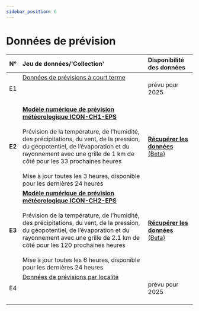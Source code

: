 ```yaml
---
sidebar_position: 6
---
```


# Données de prévision

| N°     | Jeu de données/'Collection' | Disponibilité des données |
|:------:|:---------|:---------|
| E1     | [Données de prévisions à court terme](/e-forecast-data/e1-short-term-forecast-data) <br></br>  <br></br> | prévu pour 2025 |
| **E2** | [**Modèle numérique de prévision météorologique ICON-CH1-EPS**](/e-forecast-data/e2-e3-numerical-weather-forecasting-model) <br></br> Prévision de la température, de l’humidité, des précipitations, du vent, de la pression, du géopotentiel, de l’évaporation et du rayonnement avec une grille de 1 km de côté pour les 33 prochaines heures <br></br> Mise à jour toutes les 3 heures, disponible pour les dernières 24 heures | [**Récupérer les données** (Beta)](/e-forecast-data/e2-e3-numerical-weather-forecasting-model#6-retrieving-forecasts-via-rest-api) |
| **E3** | [**Modèle numérique de prévision météorologique ICON-CH2-EPS**](/e-forecast-data/e2-e3-numerical-weather-forecasting-model) <br></br> Prévision de la température, de l’humidité, des précipitations, du vent, de la pression, du géopotentiel, de l’évaporation et du rayonnement avec une grille de 2.1 km de côté pour les 120 prochaines heures <br></br> Mise à jour toutes les 6 heures, disponible pour les dernières 24 heures | [**Récupérer les données** (Beta)](/e-forecast-data/e2-e3-numerical-weather-forecasting-model#6-retrieving-forecasts-via-rest-api) |
| E4     | [Données de prévisions par localité](/e-forecast-data/e4-local-forecast-data) <br></br>  <br></br> | prévu pour 2025 |
